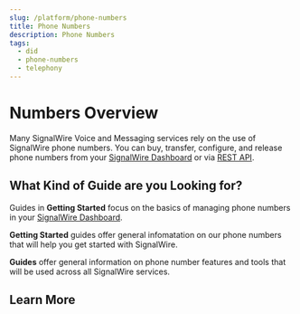 ```yaml
---
slug: /platform/phone-numbers
title: Phone Numbers
description: Phone Numbers
tags:
  - did
  - phone-numbers
  - telephony
---
```


# Numbers Overview

Many SignalWire Voice and Messaging services rely on the use of SignalWire phone numbers. You can buy, transfer, configure, and release phone numbers from your [SignalWire Dashboard](https://signalwire.com/signin) or via [REST API](/rest).

## What Kind of Guide are you Looking for?

Guides in **Getting Started** focus on the basics of managing phone numbers in your [SignalWire Dashboard](https://signalwire.com/signin).


**Getting Started** guides offer general infomatation on our phone numbers that will help you get started with SignalWire.

**Guides** offer general information on phone number features and tools that will be used across all SignalWire services.

## Learn More

<DocCardList />

